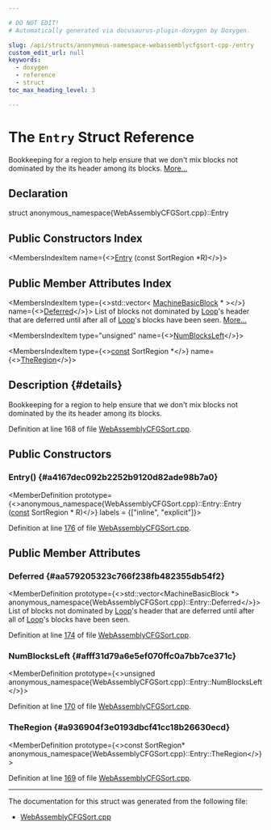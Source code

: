 ```yaml
---

# DO NOT EDIT!
# Automatically generated via docusaurus-plugin-doxygen by Doxygen.

slug: /api/structs/anonymous-namespace-webassemblycfgsort-cpp-/entry
custom_edit_url: null
keywords:
  - doxygen
  - reference
  - struct
toc_max_heading_level: 3

---
```





# The `Entry` Struct Reference

<DoxygenPage pluginConfig={pluginConfig}>

Bookkeeping for a region to help ensure that we don&#39;t mix blocks not dominated by the its header among its blocks. <a href="#details">More...</a>

## Declaration

<CodeBlock>struct anonymous_namespace{WebAssemblyCFGSort.cpp}::Entry</CodeBlock>

## Public Constructors Index

<MembersIndex>

<MembersIndexItem
  name={<><a href="#a4167dec092b2252b9120d82ade98b7a0">Entry</a> (const SortRegion &#42;R)</>}>
</MembersIndexItem>

</MembersIndex>

## Public Member Attributes Index

<MembersIndex>

<MembersIndexItem
  type={<>std::vector&lt; <a href="/docs/api/classes/llvm/machinebasicblock">MachineBasicBlock</a> &#42; &gt;</>}
  name={<><a href="#aa579205323c766f238fb482355db54f2">Deferred</a></>}>
List of blocks not dominated by <a href="/docs/api/classes/llvm/loop">Loop</a>&#39;s header that are deferred until after all of <a href="/docs/api/classes/llvm/loop">Loop</a>&#39;s blocks have been seen. <a href="#aa579205323c766f238fb482355db54f2">More...</a>
</MembersIndexItem>

<MembersIndexItem
  type="unsigned"
  name={<><a href="#afff31d79a6e5ef070ffc0a7bb7ce371c">NumBlocksLeft</a></>}>
</MembersIndexItem>

<MembersIndexItem
  type={<><a href="/docs/api/files/lib/lib/target/lib/target/aarch64/aarch64promoteconstant-cpp/#a90f8350fecae261c25be85d38b451bff">const</a> SortRegion &#42;</>}
  name={<><a href="#a936904f3e0193dbcf41cc18b26630ecd">TheRegion</a></>}>
</MembersIndexItem>

</MembersIndex>

## Description {#details}

Bookkeeping for a region to help ensure that we don&#39;t mix blocks not dominated by the its header among its blocks.

Definition at line 168 of file <a href="/docs/api/files/lib/lib/target/lib/target/webassembly/webassemblycfgsort-cpp">WebAssemblyCFGSort.cpp</a>.

<SectionDefinition>

## Public Constructors

### Entry() {#a4167dec092b2252b9120d82ade98b7a0}

<MemberDefinition
  prototype={<>anonymous&#95;namespace&#123;WebAssemblyCFGSort.cpp&#125;::Entry::Entry (<a href="/docs/api/files/lib/lib/target/lib/target/aarch64/aarch64promoteconstant-cpp/#a90f8350fecae261c25be85d38b451bff">const</a> SortRegion &#42; R)</>}
  labels = {["inline", "explicit"]}>

Definition at line <a href="/docs/api/files/lib/lib/target/lib/target/webassembly/webassemblycfgsort-cpp/#l00176">176</a> of file <a href="/docs/api/files/lib/lib/target/lib/target/webassembly/webassemblycfgsort-cpp">WebAssemblyCFGSort.cpp</a>.
</MemberDefinition>

</SectionDefinition>

<SectionDefinition>

## Public Member Attributes

### Deferred {#aa579205323c766f238fb482355db54f2}

<MemberDefinition
  prototype={<>std::vector&lt;MachineBasicBlock &#42;&gt; anonymous&#95;namespace&#123;WebAssemblyCFGSort.cpp&#125;::Entry::Deferred</>}>
List of blocks not dominated by <a href="/docs/api/classes/llvm/loop">Loop</a>&#39;s header that are deferred until after all of <a href="/docs/api/classes/llvm/loop">Loop</a>&#39;s blocks have been seen.

Definition at line <a href="/docs/api/files/lib/lib/target/lib/target/webassembly/webassemblycfgsort-cpp/#l00174">174</a> of file <a href="/docs/api/files/lib/lib/target/lib/target/webassembly/webassemblycfgsort-cpp">WebAssemblyCFGSort.cpp</a>.
</MemberDefinition>

### NumBlocksLeft {#afff31d79a6e5ef070ffc0a7bb7ce371c}

<MemberDefinition
  prototype={<>unsigned anonymous&#95;namespace&#123;WebAssemblyCFGSort.cpp&#125;::Entry::NumBlocksLeft</>}>

Definition at line <a href="/docs/api/files/lib/lib/target/lib/target/webassembly/webassemblycfgsort-cpp/#l00170">170</a> of file <a href="/docs/api/files/lib/lib/target/lib/target/webassembly/webassemblycfgsort-cpp">WebAssemblyCFGSort.cpp</a>.
</MemberDefinition>

### TheRegion {#a936904f3e0193dbcf41cc18b26630ecd}

<MemberDefinition
  prototype={<>const SortRegion&#42; anonymous&#95;namespace&#123;WebAssemblyCFGSort.cpp&#125;::Entry::TheRegion</>}>

Definition at line <a href="/docs/api/files/lib/lib/target/lib/target/webassembly/webassemblycfgsort-cpp/#l00169">169</a> of file <a href="/docs/api/files/lib/lib/target/lib/target/webassembly/webassemblycfgsort-cpp">WebAssemblyCFGSort.cpp</a>.
</MemberDefinition>

</SectionDefinition>

<hr/>

The documentation for this struct was generated from the following file:

<ul>
<li><a href="/docs/api/files/lib/lib/target/lib/target/webassembly/webassemblycfgsort-cpp">WebAssemblyCFGSort.cpp</a></li>
</ul>

</DoxygenPage>
